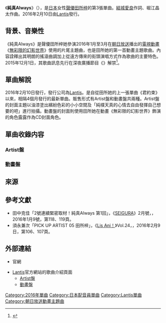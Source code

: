 {{Infobox Single 
|Name= 純真Always
|Artist= [[田所梓|田所梓]]
|Album= 
|A-side=
|B-side= 孤{{lang|ja|独な}}惑星<br/>Cherish（Artist盤）
|Released= 2016年2月10日
|Format= [[單曲|12cm單曲]]、[[數位音樂下載|數位音樂下載]]
|Recorded=
|Genre= [[日本流行音樂|J-POP]]、[[動畫歌曲|動畫歌曲]]
|Length=4:23
|Label= [[Lantis|Lantis]]
|Writer= [[結城愛良|結城愛良]]（作詞）<br/>堀江晶太（作曲）
|Producer= [[齋藤滋|齋藤滋]]
|Certification=
|Chart position= * 週榜第22名（[[Oricon公信榜|Oricon]]）
|Last single= 君{{lang|ja|との}}約束{{lang|ja|を数えよう}}<br />（2015年）
|This single= '''純真Always'''<br />（2016年）
|Next single= 1HOPE SNIPER<br />（2016年）
|Misc={{Extra track listing
 | Album      = {{link-ja|It's my CUE.|It's my CUE.}}
 | Type       = studio
 | prev_track = Boom！Boom！
 | prev_no    = 14
 | this_track = '''純真Always'''
 | track_no   = 15
 | next_track = 
 | next_no    = 
}}
}}
《'''純真Always'''》（{{lang-ja|じゅんしんオールウェイズ}}），是[[日本|日本]]女性[[聲優|聲優]][[田所梓|田所梓]]的第3張單曲。[[結城愛良|結城愛良]]作詞、堀江晶太作曲。2016年2月10日由[[Lantis|Lantis]]發行。

== 背景、音樂性 ==
《純真Always》是聲優田所梓她參演2016年1月至3月在[[朝日放送|朝日放送]]播出的[[電視動畫|電視動畫]]《[[無彩限的幻影世界|無彩限的幻影世界]]》使用的片尾主題曲，也是田所她的第一首動畫主題歌曲。內容詮釋出其明朗的搖滾曲調加上從遠方傳來的街頭演唱方式作為歌曲的主要特色{{sfn|《Lis Ani！》Vol.24，第107頁}}。2015年12月1日，其歌曲訊息先行在深夜廣播節目《{{link-ja|Mu～comi+Plus|ミュ〜コミ+プラス}}》解禁<ref name="twitter">{{Cite web|url=https://twitter.com/mc1242/status/671717715048980481|title=2015年12月1日 7:49 (JST)|publisher={{link-ja|Mu～comi+Plus|ミュ〜コミ+プラス}}|accessdate=2017-01-23|language=ja}}</ref>。

== 單曲解說 ==
2016年2月10日發行，發行公司為[[Lantis|Lantis]]。是自從田所她的上一張單曲《君{{lang|ja|との}}約束{{lang|ja|を数えよう}}》以來，相隔4個月發行的最新單曲。販售形式有Artist盤和動畫盤共兩種。Artist盤的封面主題以油漆塗出繽紛色彩的小小空間及「純樸天真的心情去自由發揮自己想要的吧」進行拍攝{{sfn|《SEIGURA》2月號，2016年，第118頁}}。動畫盤的封面則使用田所她在動畫《無彩限的幻影世界》飾演的角色露露作為CD封面角色。

== 單曲收錄内容 ==
=== Artist盤 ===
{{tracklist
| collapsed       = 
| headline        = 
| extra_column    = 編曲
| total_length    = 13:16
| title1          = 純真Always
| note1           = 
| lyrics1         = [[結城愛良|結城愛良]]
| music1          = 堀江晶太
| extra1          = 堀江晶太
| length1         = 4:23
| title2          = 孤{{lang|ja|独な}}惑星
| note2           = 
| lyrics2         = [[中山真斗|中山真斗]]
| music2          = 中山真斗
| extra2          = 中山真斗
| length2         = 3:51
| title3          = Cherish
| note3           = 
| lyrics3         = {{lang|ja|{{link-ja|真崎エリカ|真崎エリカ}}}}
| music3          = [[睦月周平|睦月周平]]
| extra3          = 睦月周平
| length3         = 5:21
}}
=== 動畫盤 ===
{{tracklist
| collapsed       = 
| headline        = 
| extra_column    = 
| total_length    = 16:31
| title1          = 純真Always
| note1           = 
| lyrics1         = 
| music1          = 
| extra1          = 
| length1         = 4:23
| title2          = 孤{{lang|ja|独な}}惑星
| note2           = 
| lyrics2         = 
| music2          = 
| extra2          = 
| length2         = 3:52
| title3          = 純真Always（Off vocal）
| note3           = 
| lyrics3         = 
| music3          = 
| extra3          = 
| length3         = 4:23
| title4          = 孤{{lang|ja|独な}}惑星（Off vocal）
| note4           = 
| lyrics4         = 
| music4          = 
| extra4          = 
| length4         = 3:52
}}

== 來源 ==
{{reflist}}

== 參考文獻 ==
* 田中克佳「2號連續緊密取材！純真Always 第1回」，《[[SEIGURA|SEIGURA]]》2月號，{{link-ja|主婦之友社|主婦の友社}}，2016年1月9號，第118、119頁。
* 須永兼次「PICK UP ARTIST 05 田所梓」，《[[Lis_Ani!|Lis Ani！]]》Vol.24，{{link-ja|M-ON！Entertainment|エムオン・エンタテインメント}}，2016年2月9日，第106、107頁。

== 外部連結 ==
* {{YouTube|qjWN07EngOE|【田所梓】電視動畫『無彩限的幻影世界』ED主題歌曲「純真Always」MV Short Ver.}}官網 {{ja icon}}
* [[Lantis|Lantis]]官方網站的歌曲介紹頁面
** [http://lantis.jp/release-item/LACM-14441.html Artist盤] {{ja icon}}
** [http://lantis.jp/release-item/LACM-14442.html 動畫盤] {{ja icon}}

{{田所梓}}
{{DEFAULTSORT:Junshin Orruweizu}}
[[Category:2016年單曲|Category:2016年單曲]]
[[Category:日本配音員單曲|Category:日本配音員單曲]]
[[Category:Lantis單曲|Category:Lantis單曲]]
[[Category:朝日放送動畫主題曲|Category:朝日放送動畫主題曲]]